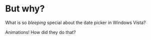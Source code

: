
# But why?
What is so *bleeping* special about the date picker in Windows Vista?

<Row>
  <Column>
    <YouTube videoId="phrnClR3qU0" />
  </Column>
  <Column>
    <ClickReveal>
      Animations! How did they do that?
    </ClickReveal>
  </Column>
</Row>

